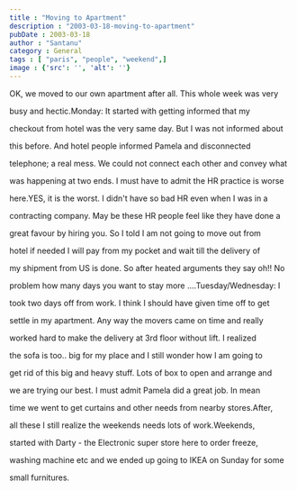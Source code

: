 ```yaml
---
title : "Moving to Apartment"
description : "2003-03-18-moving-to-apartment"
pubDate : 2003-03-18
author : "Santanu"
category : General
tags : [ "paris", "people", "weekend",]
image : {'src': '', 'alt': ''}
---
```

OK, we moved to our own apartment after all. This whole week was very

busy and hectic.Monday: It started with getting informed that my

checkout from hotel was the very same day. But I was not informed about

this before. And hotel people informed Pamela and disconnected

telephone; a real mess. We could not connect each other and convey what

was happening at two ends. I must have to admit the HR practice is worse

here.YES, it is the worst. I didn't have so bad HR even when I was in a

contracting company. May be these HR people feel like they have done a

great favour by hiring you. So I told I am not going to move out from

hotel if needed I will pay from my pocket and wait till the delivery of

my shipment from US is done. So after heated arguments they say oh!! No

problem how many days you want to stay more ....Tuesday/Wednesday: I

took two days off from work. I think I should have given time off to get

settle in my apartment. Any way the movers came on time and really

worked hard to make the delivery at 3rd floor without lift. I realized

the sofa is too.. big for my place and I still wonder how I am going to

get rid of this big and heavy stuff. Lots of box to open and arrange and

we are trying our best. I must admit Pamela did a great job. In mean

time we went to get curtains and other needs from nearby stores.After,

all these I still realize the weekends needs lots of work.Weekends,

started with Darty - the Electronic super store here to order freeze,

washing machine etc and we ended up going to IKEA on Sunday for some

small furnitures.
